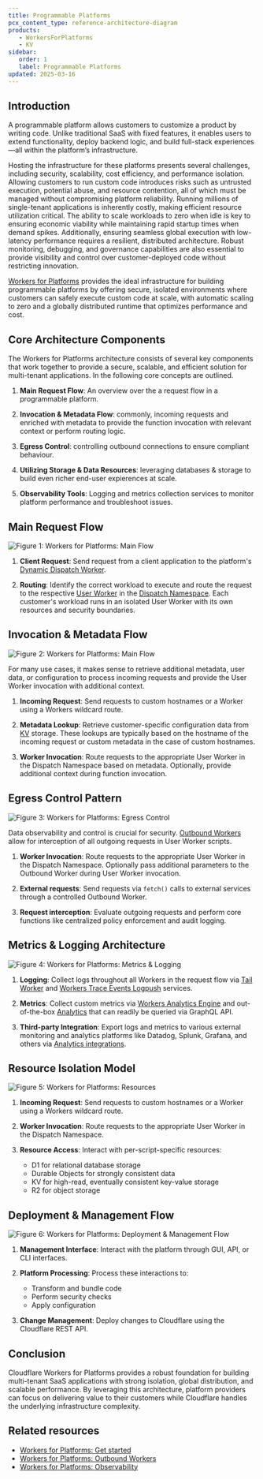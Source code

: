 ```yaml
---
title: Programmable Platforms
pcx_content_type: reference-architecture-diagram
products:
   - WorkersForPlatforms
   - KV
sidebar:
   order: 1
   label: Programmable Platforms
updated: 2025-03-16
---
```



## Introduction

A programmable platform allows customers to customize a product by writing code. Unlike traditional SaaS with fixed features, it enables users to extend functionality, deploy backend logic, and build full-stack experiences—all within the platform’s infrastructure.

Hosting the infrastructure for these platforms presents several challenges, including security, scalability, cost efficiency, and performance isolation. Allowing customers to run custom code introduces risks such as untrusted execution, potential abuse, and resource contention, all of which must be managed without compromising platform reliability. Running millions of single-tenant applications is inherently costly, making efficient resource utilization critical. The ability to scale workloads to zero when idle is key to ensuring economic viability while maintaining rapid startup times when demand spikes. Additionally, ensuring seamless global execution with low-latency performance requires a resilient, distributed architecture. Robust monitoring, debugging, and governance capabilities are also essential to provide visibility and control over customer-deployed code without restricting innovation.

[Workers for Platforms](/cloudflare-for-platforms/workers-for-platforms/) provides the ideal infrastructure for building programmable platforms by offering secure, isolated environments where customers can safely execute custom code at scale, with automatic scaling to zero and a globally distributed runtime that optimizes performance and cost.


## Core Architecture Components

The Workers for Platforms architecture consists of several key components that work together to provide a secure, scalable, and efficient solution for multi-tenant applications. In the following core concepts are outlined.

1. **Main Request Flow**: An overview over the a request flow in a programmable platform.

2. **Invocation & Metadata Flow**: commonly, incoming requests and enriched with metadata to provide the function invocation with relevant context or perform routing logic.

3. **Egress Control**: controlling outbound connections to ensure compliant behaviour.

4. **Utilizing Storage & Data Resources**: leveraging databases & storage to build even richer end-user expierences at scale.

5. **Observability Tools**: Logging and metrics collection services to monitor platform performance and troubleshoot issues.

## Main Request Flow

![Figure 1: Workers for Platforms: Main Flow](~/assets/images/reference-architecture/programmable-platforms/programmable-platforms-1.svg "Figure 1: Workers for Platforms: Main Flow")


1. **Client Request**: Send request from a client application to the platform's [Dynamic Dispatch Worker](/cloudflare-for-platforms/workers-for-platforms/reference/how-workers-for-platforms-works/#dynamic-dispatch-worker).

2. **Routing**: Identify the correct workload to execute and route the request to the respective [User Worker](/cloudflare-for-platforms/workers-for-platforms/reference/how-workers-for-platforms-works/#user-workers) in the [Dispatch Namespace](/cloudflare-for-platforms/workers-for-platforms/reference/how-workers-for-platforms-works/#dispatch-namespace). Each customer's workload runs in an isolated User Worker with its own resources and security boundaries.


## Invocation & Metadata Flow

![Figure 2: Workers for Platforms: Main Flow](~/assets/images/reference-architecture/programmable-platforms/programmable-platforms-2.svg "Figure 2: Workers for Platforms: Main Flow")

For many use cases, it makes sense to retrieve additional metadata, user data, or configuration to process incoming requests and provide the User Worker invocation with additional context.

1. **Incoming Request**: Send requests to custom hostnames or a Worker using a Workers wildcard route.

2. **Metadata Lookup**: Retrieve customer-specific configuration data from [KV](/kv/) storage. These lookups are typically based on the hostname of the incoming request or custom metadata in the case of custom hostnames.

3. **Worker Invocation**: Route requests to the appropriate User Worker in the Dispatch Namespace based on metadata. Optionally, provide additional context during function invocation.

## Egress Control Pattern

![Figure 3: Workers for Platforms: Egress Control](~/assets/images/reference-architecture/programmable-platforms/programmable-platforms-3.svg "Figure 3: Workers for Platforms: Egress Control")

Data observability and control is crucial for security. [Outbound Workers](/cloudflare-for-platforms/workers-for-platforms/configuration/outbound-workers/) allow for interception of all outgoing requests in User Worker scripts. 

1. **Worker Invocation**: Route requests to the appropriate User Worker in the Dispatch Namespace. Optionally pass additional parameters to the Outbound Worker during User Worker invocation.

2. **External requests**: Send requests via `fetch()` calls to external services through a controlled Outbound Worker.

3. **Request interception**: Evaluate outgoing requests and perform core functions like centralized policy enforcement and audit logging.


## Metrics & Logging Architecture

![Figure 4: Workers for Platforms: Metrics & Logging](~/assets/images/reference-architecture/programmable-platforms/programmable-platforms-4.svg "Figure 4: Workers for Platforms: Metrics & Logging")


1. **Logging**: Collect logs throughout all Workers in the request flow via [Tail Worker](/cloudflare-for-platforms/workers-for-platforms/configuration/observability/#tail-workers) and [Workers Trace Events Logpush](/cloudflare-for-platforms/workers-for-platforms/configuration/observability/#workers-trace-events-logpush) services.

2. **Metrics**: Collect custom metrics via [Workers Analytics Engine](/analytics/analytics-engine/) and out-of-the-box [Analytics](/analytics/graphql-api/) that can readily be queried via GraphQL API.

3. **Third-party Integration**: Export logs and metrics to various external monitoring and analytics platforms like Datadog, Splunk, Grafana, and others via [Analytics integrations](/analytics/analytics-integrations/).

## Resource Isolation Model

![Figure 5: Workers for Platforms: Resources](~/assets/images/reference-architecture/programmable-platforms/programmable-platforms-5.svg "Figure 5: Workers for Platforms: Resources")

1. **Incoming Request**: Send requests to custom hostnames or a Worker using a Workers wildcard route.

2. **Worker Invocation**: Route requests to the appropriate User Worker in the Dispatch Namespace.

3. **Resource Access**: Interact with per-script-specific resources:
   - D1 for relational database storage
   - Durable Objects for strongly consistent data
   - KV for high-read, eventually consistent key-value storage
   - R2 for object storage

## Deployment & Management Flow

![Figure 6: Workers for Platforms: Deployment & Management Flow](~/assets/images/reference-architecture/programmable-platforms/programmable-platforms-6.svg "Figure 6: Workers for Platforms: Deployment & Management Flow")


1. **Management Interface**: Interact with the platform through GUI, API, or CLI interfaces.

2. **Platform Processing**: Process these interactions to:
   - Transform and bundle code
   - Perform security checks
   - Apply configuration

3. **Change Management**: Deploy changes to Cloudflare using the Cloudflare REST API.


## Conclusion

Cloudflare Workers for Platforms provides a robust foundation for building multi-tenant SaaS applications with strong isolation, global distribution, and scalable performance. By leveraging this architecture, platform providers can focus on delivering value to their customers while Cloudflare handles the underlying infrastructure complexity.

## Related resources

- [Workers for Platforms: Get started](/cloudflare-for-platforms/workers-for-platforms/get-started/)
- [Workers for Platforms: Outbound Workers](/cloudflare-for-platforms/workers-for-platforms/configuration/outbound-workers/)
- [Workers for Platforms: Observability](/cloudflare-for-platforms/workers-for-platforms/configuration/observability/)

